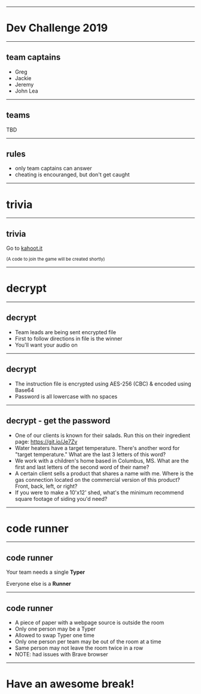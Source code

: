 
<!-- Blank starting slide -->

<!-- Global components -->


<Head>
  <title>Dev Team Challenge - Christmas 2019</title>
  <link
    href="https://fonts.googleapis.com/css?family=IBM+Plex+Mono|IBM+Plex+Sans:100,100i,200,200i,300,300i,400,400i,500,500i,600,600i,700,700i&display=swap"
    rel="stylesheet"
  />
</Head>
<SoundCloudTrack activeSlides={[1, 2, 3, 4]} trackID="153868082" />
<SoundCloudTrack activeSlides={[5, 6]} trackID="179015813" />
<SoundCloudTrack activeSlides={[7, 8, 9, 10]} trackID="472041090" />
<SoundCloudTrack activeSlides={[11, 12, 13]} trackID="690954265" />

---

# Dev Challenge 2019

---

## team captains

- Greg
- Jackie
- Jeremy
- John Lea

---

## teams

TBD

---

## rules

- only team captains can answer
- cheating is encouranged, but don't get caught

---

# trivia

---

## trivia

Go to [kahoot.it](https://kahoot.it/)

<small>(A code to join the game will be created shortly)</small>

---

# decrypt

---

## decrypt

- Team leads are being sent encrypted file
- First to follow directions in file is the winner
- You'll want your audio on

---

## decrypt

- The instruction file is encrypted using AES-256 (CBC) & encoded using Base64
- Password is all lowercase with no spaces

---

## decrypt - get the password

- One of our clients is known for their salads. Run this on their ingredient
  page: https://git.io/Je7Zv
- Water heaters have a target temperature. There's another word for "target temperature." What are the last 3
  letters of this word?
- We work with a children's home based in Columbus, MS. What are the first and
  last letters of the second word of their name?
- A certain client sells a product that shares a name with me. Where is the
  gas connection located on the commercial version of this product? Front, back,
  left, or right?
- If you were to make a 10'x12' shed, what's the minimum recommend square
  footage of siding you'd need?

---

# code runner

---

## code runner

Your team needs a single **Typer**

Everyone else is a **Runner**

---

## code runner

- A piece of paper with a webpage source is outside the room
- Only one person may be a Typer
- Allowed to swap Typer one time
- Only one person per team may be out of the room at a time
- Same person may not leave the room twice in a row
- NOTE: had issues with Brave browser

---

# Have an awesome break!
